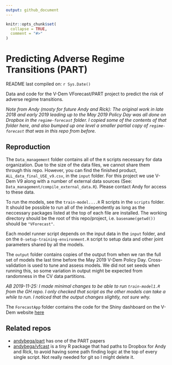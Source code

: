 ```yaml
---
output: github_document
---
```


<!-- README.md is generated from README.Rmd. Please edit that file -->

```r
knitr::opts_chunk$set(
  collapse = TRUE,
  comment = "#>"
)
```

# Predicting Adverse Regime Transitions (PART)

README last compiled on: `r Sys.Date()`

Data and code for the V-Dem VForecast/PART project to predict the risk of adverse regime transitions.

*Note from Andy (mosty for future Andy and Rick): The original work in late 2018 and early 2019 leading up to the May 2019 Policy Day was all done on Dropbox in the `regime-forecast` folder. I copied some of the contents of that folder here, and also bumped up one level a smaller partial copy of `regime-forecast` that was in this repo from before.*

## Reproduction

The `Data_management` folder contains all of the `R` scripts necessary for data organization. Due to the size of the data files, we cannot share them through this repo. However, you can find the finished product, `ALL_data_final_USE_v9.csv`, in the `input` folder. For this project we use V-Dem V9 along with a number of external data sources (See: `Data_management/compile_external_data.R`). Please contact Andy for access to these data.   

To run the models, see the `train-model....R` R scripts in the `scripts` folder. It should be possible to run all of the independently as long as the neccessary packages listed at the top of each file are installed. The working directory should be the root of this repo/project, i.e. `basename(getwd())` should be `"VForecast"`. 

Each model runner script depends on the input data in the `input` folder, and on the `0-setup-training-environment.R` script to setup data and other joint parameters shared by all the models. 

The `output` folder contains copies of the output from when we ran the full set of models the last time before the May 2019 V-Dem Policy Day. Cross-validation is used to tune and assess models. We did not set seeds when running this, so some variation in output might be expected from randomness in the CV data partitions. 

*AB 2019-11-25: I made minimal changes to be able to run `train-model1.R` from the GH repo. I only checked that script as the other models can take a while to run. I noticed that the output changes slightly, not sure why.*

The `ForecastApp` folder contains the code for the Shiny dashboard on the V-Dem website [here](https://www.v-dem.net/en/analysis/Forecast)

## Related repos

- [andybega/part](https://github.com/andybega/part) has one of the PART papers
- [andybega/vfcast](https://github.com/andybega/vfcast) is a tiny R package that had paths to Dropbox for Andy and Rick, to avoid having some path finding logic at the top of every single script. Not really needed for git so I might delete it. 

<!-- ## Copy of Dropbox README -->

<!-- Below is a copy of the README.Rmd file that is on Dropbox. It has fit summaries and stuff like that.  -->

<!-- ```{r setup, include=FALSE} -->
<!-- knitr::opts_chunk$set(echo = FALSE, warning = FALSE, message = FALSE) -->

<!-- library("dplyr") -->
<!-- library("readr") -->
<!-- library("purrr") -->
<!-- library("readr") -->
<!-- library("tidyr") -->
<!-- library("dplyr") -->

<!-- all_perf <- dir("output/performance",  -->
<!--                 pattern = "mdl[0-9]+[a-z-]+performance.csv",  -->
<!--                 full.names = TRUE) %>% -->
<!--   # so that dfr id is not just index -->
<!--   setNames(., .) %>% -->
<!--   map_dfr(., read_csv, col_types = cols( -->
<!--     model = col_character(), -->
<!--     set = col_character(), -->
<!--     measure = col_character(), -->
<!--     value = col_double()), -->
<!--     .id = "file_path") %>% -->
<!--   # add file mod time so we know when model was trained -->
<!--   mutate(trained_on = map_chr(file_path, function(x) { -->
<!--     out <- file.info(x)[["mtime"]] -->
<!--     as.character(as.Date(out)) -->
<!--   })) %>% -->
<!--   mutate(name = case_when( -->
<!--     model=="mdl1" ~ "Lagged RoW logistic regression", -->
<!--     model=="mdl2" ~ "Small feature set logistic regression", -->
<!--     model=="mdl3" ~ "Elastic net logistic regression", -->
<!--     model=="mdl4" ~ "Random forest", -->
<!--     model=="mdl5" ~ "XGBoost", -->
<!--     model=="mdl6" ~ "Ensemble", -->
<!--     TRUE ~ "fill me in" -->
<!--   )) %>% -->
<!--   select(-file_path) -->
<!-- ``` -->

<!-- #### Summary performance -->

<!-- Cross-validation performance: -->

<!-- ```{r} -->
<!-- cv_perf <- all_perf %>% -->
<!--   filter(set=="CV") %>% -->
<!--   spread(measure, value) %>% -->
<!--   arrange(model) %>% -->
<!--   select(name, model, Brier, AUC_ROC, AUC_PR, Kappa, trained_on)#, everything()) ## Accuracy,  -->
<!-- cv_perf %>% -->
<!--   knitr::kable(digits = 2) -->
<!-- ``` -->


<!-- Test forecast performance -->

<!-- ```{r} -->
<!-- test_perf <- all_perf %>% -->
<!--   filter(set=="test forecasts") %>% -->
<!--   spread(measure, value) %>% -->
<!--   arrange(model) %>% -->
<!--   select(name, model, Brier, AUC_ROC, AUC_PR, Kappa, trained_on)#, everything()) ## Accuracy,  -->
<!-- test_perf %>% -->
<!--   knitr::kable(digits = 2) -->
<!-- ``` -->


<!-- #### Definitions -->

<!-- * **Brier --** The mean squared difference between the predicted probability and the observed outcome.  -->
<!--     + The **lower** the score, the **better** the predictions are **calibrated**.   -->
<!--     \ -->

<!-- * **AUC_ROC --** Area Under the Curve-Receiver Operating Characteristic Curve: The total area under the curve created by plotting the **true positive** rate against the **false positive** rate across the range of **acceptance thresholds** (0, 1).  -->
<!--     + The **higher** the score, the **better**.   -->
<!--     \ -->

<!-- * **AUC_PR --** Area Under the Curve-Precision Recall: The trade-off between precision -- **false positive** rate -- and recall -- **false negative** rate -- across the range of **acceptance thresholds** (0, 1).  -->
<!--     + Better the AUC-ROC when classes are very imbalanced, as is the case in our data. -->
<!--     + The **higher** the score, the **better**.   -->
<!--     \ -->

<!-- * **Kappa --** A metric that compares an observed accuracy with an expected accuracy (random chance). It takes into account agreement with a random classifier. -->
<!--     + The **higher** the score, the **better**. -->
  
<!-- ### Separation plots  -->
<!-- #### Ordered predictions for all country-year obs. (1970-2017) from trained models (5-fold cross-validation) -->
<!-- * **Black line --** The predicted probability for each observation -->
<!-- * **Red lines --** Observations with an ART -->
<!-- * **Beige lines --** Observations without an ART   -->
<!--     \ -->

<!-- #### Rule of Thumb: More red to the right, the better -->





<!-- ```{r, results='asis'} -->
<!-- plots <- dir("output/figures", pattern = "sepplot_RM", full.names = TRUE) -->
<!-- mdl_no <- stringr::str_extract(plots, "[0-9]") %>% as.integer() -->
<!-- for (i in seq_along(plots)) { -->
<!--   cat(sprintf("\n**Model %s**\n\n", mdl_no[i])) -->
<!--   cat(sprintf("![](%s)\n", plots[i])) -->
<!-- } -->
<!-- ``` -->

